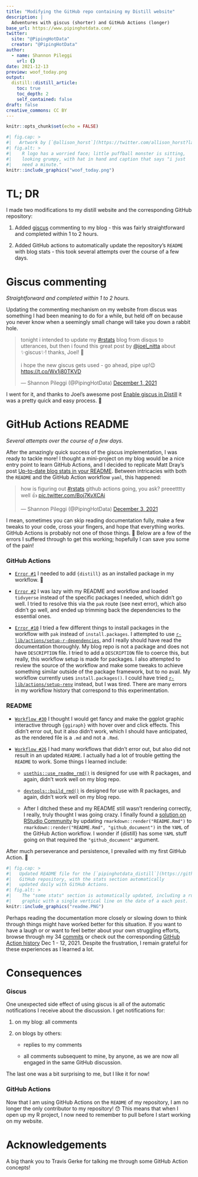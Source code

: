 ```yaml
---
title: "Modifying the GitHub repo containing my Distill website"
description: |
  Adventures with giscus (shorter) and GitHub Actions (longer)
base_url: https://www.pipinghotdata.com/
twitter:
  site: "@PipingHotData"
  creator: "@PipingHotData"
author:
  - name: Shannon Pileggi
    url: {}
date: 2021-12-13
preview: woof_today.png
output:
  distill::distill_article:
    toc: true
    toc_depth: 2
    self_contained: false
draft: false
creative_commons: CC BY
---
```


```r
knitr::opts_chunk$set(echo = FALSE)
```

```r
#| fig.cap: > 
#|   Artwork by [`@allison_horst`](https://twitter.com/allison_horst?lang=en). Except in my case, I just needed 12 days.
#| fig.alt: > 
#|    R logo has a worried face; little puffball monster is sitting,
#|    looking grumpy, with hat in hand and caption that says "i just
#|    need a minute."
knitr::include_graphics("woof_today.png")
```

# TL; DR

I made two modifications to my distill website and the corresponding GitHub repository:

1.  Added [giscus](https://giscus.app/) commenting to my blog - this was fairly straightforward and completed within 1 to 2 hours.

2.  Added GitHub actions to automatically update the repository's `README` with blog stats - this took several attempts over the course of a few days.

# Giscus commenting

*Straightforward and completed within 1 to 2 hours.*

Updating the commenting mechanism on my website from discus was something I had been meaning to do for a while, but held off on because you never know when a seemingly small change will take you down a rabbit hole.

<blockquote class="twitter-tweet">

<p lang="en" dir="ltr">

tonight i intended to update my <a href="https://twitter.com/hashtag/rstats?src=hash&amp;ref_src=twsrc%5Etfw">#rstats</a> blog from disqus to utterances, but then i found this great post by <a href="https://twitter.com/joel_nitta?ref_src=twsrc%5Etfw">@joel_nitta</a> about ✨giscus✨! thanks, Joel! 👏<br><br>i hope the new giscus gets used - go ahead, pipe up!😉<a href="https://t.co/Wx1j80TKVD">https://t.co/Wx1j80TKVD</a>

</p>

--- Shannon Pileggi (@PipingHotData) <a href="https://twitter.com/PipingHotData/status/1465878389852676107?ref_src=twsrc%5Etfw">December 1, 2021</a>

</blockquote>

```{=html}
<script async src="https://platform.twitter.com/widgets.js" charset="utf-8"></script>
```
I went for it, and thanks to Joel's awesome post [Enable giscus in Distill](https://www.joelnitta.com/posts/2021-11-24_using-giscus/){target="_blank_"} it was a pretty quick and easy process. 🙌

# GitHub Actions README

*Several attempts over the course of a few days.*

After the amazingly quick success of the giscus implementation, I was ready to tackle more! I thought a mini-project on my blog would be a nice entry point to learn GitHub Actions, and I decided to replicate Matt Dray's post [Up-to-date blog stats in your README](https://www.rostrum.blog/2021/04/14/gha-readme/){target="_blank_"}. Between intricacies with both the `README` and the GitHub Action workflow `yaml`, this happened:

<blockquote class="twitter-tweet">

<p lang="en" dir="ltr">

how is figuring out <a href="https://twitter.com/hashtag/rstats?src=hash&amp;ref_src=twsrc%5Etfw">#rstats</a> github actions going, you ask? preeetttty well 👍 <a href="https://t.co/Boj7KvXCAi">pic.twitter.com/Boj7KvXCAi</a>

</p>

--- Shannon Pileggi (@PipingHotData) <a href="https://twitter.com/PipingHotData/status/1466822863286063115?ref_src=twsrc%5Etfw">December 3, 2021</a>

</blockquote>

```{=html}
<script async src="https://platform.twitter.com/widgets.js" charset="utf-8"></script>
```

I mean, sometimes you can skip reading documentation fully, make a few tweaks to your code, cross your fingers, and hope that everything works. GitHub Actions is probably not one of those things. 😬 Below are a few of the errors I suffered through to get this working; hopefully I can save you some of the pain!

### GitHub Actions

-   [`Error #1`](https://github.com/shannonpileggi/pipinghotdata_distill/runs/4391092220?check_suite_focus=true){target="_blank_"} I needed to add `{distill}` as an installed package in my workflow. 🤷

-   [`Error #2`](https://github.com/shannonpileggi/pipinghotdata_distill/runs/4404442737?check_suite_focus=true){target="_blank_"} I was lazy with my README and workflow and loaded `tidvyerse` instead of the specific packages I needed, which didn't go well. I tried to resolve this via the `pak` route (see next error), which also didn't go well, and ended up trimming back the dependencies to the essential ones.

-   [`Error #10`](https://github.com/shannonpileggi/pipinghotdata_distill/runs/4410903654?check_suite_focus=true){target="_blank_"} I tried a few different things to install packages in the workflow with `pak` instead of `install.packages`. I attempted to use [`r-lib/actions/setup-r-dependencies`](https://github.com/r-lib/actions/tree/master/setup-r-dependencies){target="_blank_"}, and I really should have read the documentation thoroughly. My blog repo is not a package and does not have `DESCRIPTION` file. I tried to add a `DESCRIPTION` file to coerce this, but really, this workflow setup is made for packages. I also attempted to review the source of the workflow and make some tweaks to achieve something similar outside of the package framework, but to no avail. My workflow currently uses `install.packages()`. I could have tried [`r-lib/actions/setup-renv`](https://github.com/r-lib/actions/tree/master/setup-renv){target="_blank_"} instead, but I was tired. There are many errors in my workflow history that correspond to this experimentation.

### README

-   [`Workflow #30`](https://github.com/shannonpileggi/pipinghotdata_distill/runs/4499533757?check_suite_focus=true){target="_blank_"} I thought I would get fancy and make the ggplot graphic interactive through `{ggiraph}` with hover over and click effects. This didn't error out, but it also didn't work, which I should have anticipated, as the rendered file is a `.md` and not a `.Rmd`.

-   [`Workflow #26`](https://github.com/shannonpileggi/pipinghotdata_distill/actions/runs/1562057755){target="_blank_"} I had many workflows that didn't error out, but also did not result in an updated `README`. I actually had a lot of trouble getting the `README` to work. Some things I learned include:

    -   [`usethis::use_readme_rmd()`](https://usethis.r-lib.org/reference/use_readme_rmd.html){target="*blank*"} is designed for use with R packages, and again, didn't work well on my blog repo.

    -   [`devtools::build_rmd()`](https://usethis.r-lib.org/reference/use_readme_rmd.html){target="*blank*"} is designed for use with R packages, and again, didn't work well on my blog repo.

    -   After I ditched these and my README still wasn't rendering correctly, I really, truly thought I was going crazy. I finally found a [solution on RStudio Community](https://community.rstudio.com/t/readme-rmd-in-a-bookdown-repo/93191/7?u=shannon.pileggi){target="_blank_"} by updating `rmarkdown::render("README.Rmd")` to `rmarkdown::render("README.Rmd", "github_document")` in the `YAML` of the GitHub Action workflow. I wonder if {distill} has some `YAML` stuff going on that required the `"github_document"` argument.


After much perseverance and persistence, I prevailed with my first GitHub Action. 💪 

```r
#| fig.cap: > 
#|   Updated README file for the [`pipinghotdata_distill`](https://github.com/shannonpileggi/pipinghotdata_distill) 
#|   GitHub repository, with the stats section automatically 
#|   updated daily with GitHub Actions. 
#| fig.alt: > 
#|    The "some stats" section is automatically updated, including a rugline type
#|    graphic with a single vertical line on the date of a each post.
knitr::include_graphics("readme.PNG")
```

Perhaps reading the documentation more closely or slowing down to think through things might have worked better for this situation. If you want to have a laugh or or want to feel better about your own struggling efforts, browse through my 34 [commits](https://github.com/shannonpileggi/pipinghotdata_distill/commits/master){target="_blank"} or check out the corresponding [GitHub Action history](https://github.com/shannonpileggi/pipinghotdata_distill/actions){target="_blank"} Dec 1 - 12, 2021. Despite the frustration, I remain grateful for these experiences as I learned a lot.

# Consequences

### Giscus

One unexpected side effect of using giscus is all of the automatic notifications I receive about the discussion. I get notifications for:

1. on my blog: all comments

2. on blogs by others:

   + replies to my comments
   
   + all comments subsequent to mine, by anyone, as we are now all engaged in the same GitHub discussion.
   
The last one was a bit surprising to me, but I like it for now!


### GitHub Actions

Now that I am using GitHub Actions on the `README` of my repository, I am no longer the only contributor to my repository! 😯  This means
that when I open up my R project, I now need to remember to pull before I start working on my website.

# Acknowledgements

A big thank you to Travis Gerke for talking me through some GitHub Action concepts!